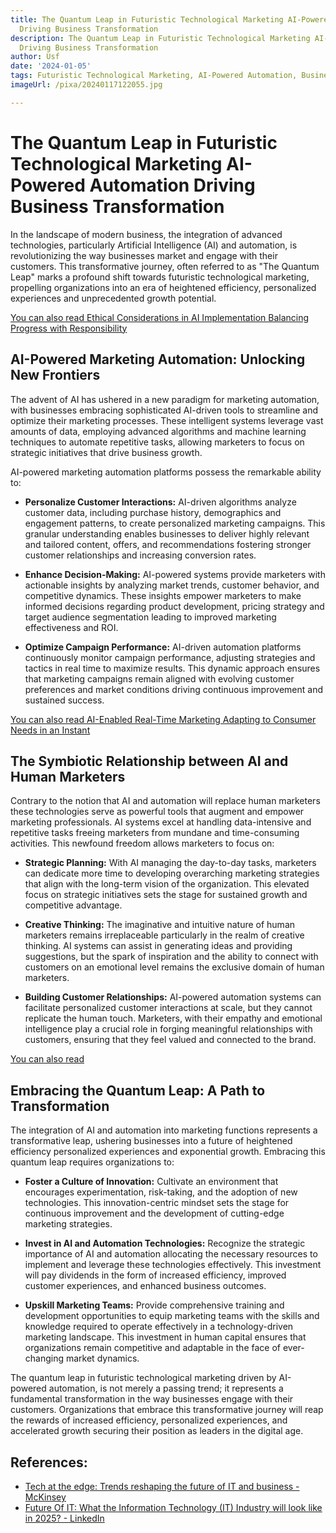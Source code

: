 ```yaml
---
title: The Quantum Leap in Futuristic Technological Marketing AI-Powered Automation
  Driving Business Transformation
description: The Quantum Leap in Futuristic Technological Marketing AI-Powered Automation
  Driving Business Transformation
author: Usf
date: '2024-01-05'
tags: Futuristic Technological Marketing, AI-Powered Automation, Business Transformation
imageUrl: /pixa/20240117122055.jpg

---
```

# The Quantum Leap in  Futuristic Technological Marketing AI-Powered Automation Driving Business Transformation

In the landscape of  modern business, the integration of advanced technologies, particularly Artificial Intelligence (AI) and automation, is revolutionizing the way businesses market and engage with their customers. This transformative journey, often referred to as "The  Quantum Leap" marks a profound shift  towards futuristic technological marketing, propelling organizations into an  era of heightened  efficiency, personalized experiences and unprecedented growth potential.

[You can  also read Ethical Considerations in AI Implementation Balancing Progress with Responsibility](Ethical%20Considerations%20in%20AI%20Implementation%20Balancing%20Progress%20with%20Responsibility)


## AI-Powered Marketing Automation: Unlocking New Frontiers

The advent of AI has ushered in a new paradigm  for marketing automation,  with businesses embracing sophisticated  AI-driven tools to streamline and optimize their marketing  processes. These intelligent systems leverage vast amounts  of data, employing advanced algorithms and machine learning techniques to automate repetitive tasks, allowing  marketers to focus on  strategic initiatives that  drive business growth.

AI-powered marketing automation platforms possess the remarkable ability to:

* **Personalize  Customer Interactions:** AI-driven algorithms analyze customer data, including purchase history, demographics and engagement patterns, to create personalized  marketing campaigns. This granular understanding  enables businesses to deliver highly relevant and tailored content, offers, and recommendations  fostering  stronger customer relationships and increasing conversion rates.


*  **Enhance Decision-Making:** AI-powered systems provide marketers with actionable insights by analyzing market trends,  customer behavior, and competitive dynamics. These insights  empower marketers to make informed decisions regarding product  development, pricing strategy and target audience segmentation leading to improved marketing effectiveness and ROI.


* **Optimize Campaign Performance:** AI-driven automation  platforms continuously monitor campaign performance, adjusting strategies and tactics in real time to  maximize results. This dynamic approach ensures that marketing campaigns remain aligned  with evolving  customer preferences and market conditions driving continuous improvement and sustained success.

[You can also read AI-Enabled Real-Time Marketing Adapting to Consumer Needs in an Instant](AI-Enabled%20Real-Time%20Marketing%20Adapting%20to%20Consumer%20Needs%20in%20an%20Instant)


## The Symbiotic Relationship between AI and Human Marketers

Contrary to the notion  that AI and automation will replace human marketers these technologies serve  as  powerful tools that augment and empower marketing professionals. AI systems excel at handling data-intensive and repetitive tasks  freeing marketers from mundane and time-consuming activities. This newfound freedom allows marketers to focus on:

* **Strategic Planning:** With AI managing the day-to-day tasks,  marketers can  dedicate more  time to developing overarching marketing strategies that align with the long-term vision of the organization. This elevated focus on strategic initiatives sets the stage for sustained growth and competitive advantage.


* **Creative  Thinking:** The imaginative and intuitive  nature  of human marketers remains irreplaceable particularly  in the realm  of creative thinking. AI systems can assist in generating ideas and providing suggestions, but  the spark of inspiration and the ability to connect with customers  on an emotional level remains the exclusive domain of human marketers.


*  **Building Customer Relationships:** AI-powered automation systems can facilitate  personalized customer interactions at  scale, but they  cannot replicate  the human touch. Marketers, with their empathy and emotional intelligence play a crucial role in forging meaningful  relationships with  customers, ensuring that they feel  valued and connected to  the  brand.

[You can  also read ]()


## Embracing the Quantum Leap: A Path to Transformation

The integration of AI and automation into marketing functions  represents  a  transformative  leap, ushering businesses into a future of heightened efficiency personalized experiences and exponential growth.  Embracing this quantum leap requires organizations to:

* **Foster a  Culture of Innovation:** Cultivate  an environment that encourages experimentation, risk-taking, and  the adoption of  new technologies. This innovation-centric mindset sets  the stage for continuous improvement and the development of cutting-edge marketing strategies.


* **Invest in AI and Automation Technologies:** Recognize the strategic importance of AI and automation allocating  the necessary resources to implement and leverage these technologies effectively. This investment will pay  dividends in the form of increased efficiency, improved customer experiences, and enhanced business outcomes.


* **Upskill Marketing Teams:**  Provide comprehensive training and development opportunities to equip marketing teams with the skills and knowledge required to operate effectively in a technology-driven  marketing landscape. This investment in human capital  ensures that organizations remain competitive and adaptable in the face of ever-changing market dynamics.

The quantum leap in futuristic technological  marketing driven by AI-powered automation, is not merely a  passing trend; it represents a fundamental transformation in the way  businesses engage with their customers. Organizations that embrace this transformative journey will reap the rewards of increased efficiency, personalized experiences, and accelerated growth securing their position as leaders in the digital age.

## References:
- [Tech at the edge: Trends reshaping the future of IT and business - McKinsey](https://www.mckinsey.com/capabilities/mckinsey-digital/our-insights/tech-at-the-edge-trends-reshaping-the-future-of-it-and-business)
- [Future Of IT: What the Information Technology (IT) Industry will look like in 2025? - LinkedIn](https://www.linkedin.com/pulse/future-what-information-technology-industry-look-like-2025)
